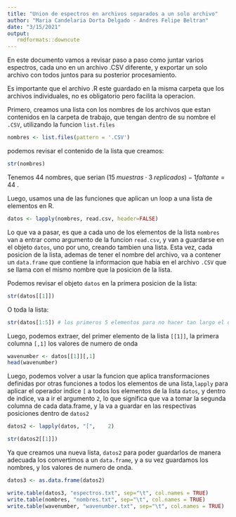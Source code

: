 ```yaml
---
title: "Union de espectros en archivos separados a un solo archivo"
author: "Maria Candelaria Dorta Delgado - Andres Felipe Beltran"
date: "3/15/2021"
output: 
   rmdformats::downcute
---
```

En este documento vamos a revisar paso a paso como juntar varios espectros, cada uno en un archivo .CSV diferente, y exportar un solo archivo con todos juntos para su posterior procesamiento.

Es importante que el archivo .R este guardado en la misma carpeta que los archivos individuales, no es obligatorio pero facilita la operacion.

Primero, creamos una lista con los nombres de los archivos que estan contenidos en la carpeta de trabajo, que tengan dentro de su nombre el `.CSV`, utilizando la funcion `list.files`


```r
nombres <- list.files(pattern = '.CSV')
```


podemos revisar el contenido de la lista que creamos:

```r
str(nombres)
```
Tenemos 44 nombres, que serian $(15 \; muestras \;\cdot \; 3 \; replicados) - 1 faltante = 44$ .

Luego, usamos una de las funciones que aplican un loop a una lista de elementos en R.
```r
datos <- lapply(nombres, read.csv, header=FALSE)
```

Lo que va a pasar, es que a cada uno de los elementos de la lista `nombres` van a entrar como argumento de la funcion `read.csv`, y van a guardarse en el objeto `datos`, uno por uno, creando tambien una lista. Esta vez, cada posicion de la lista, ademas de tener el nombre del archivo, va a contener un `data.frame` que contiene la informacion que habia en el archivo `.CSV` que se llama con el mismo nombre que la posicion de la lista.

Podemos revisar el objeto `datos` en la primera posicion de la lista:

```r
str(datos[[1]])
```
O toda la lista:

```r
str(datos[1:5]) # los primeros 5 elementos para no hacer tan largo el documento

```

Luego, podemos extraer, del primer elemento de la lista `[[1]]`, la primera columna `[,1]` los valores de numero de onda

```r
wavenumber <- datos[[1]][,1]
head(wavenumber)
```
Luego, podemos volver a usar la funcion que aplica transformaciones definidas por otras funciones a todos los elementos de una lista,`lapply` para aplicar el operador indice `[` a todos los elementos de la lista `datos`, y dentro de indice, va a ir el argumento `2`, lo que significa que va a tomar la segunda columna de cada data.frame, y la va a guardar en las respectivas posiciones dentro de `datos2`


```r
datos2 <- lapply(datos, "[", 	2) 
```

```r
str(datos2[[1]])
```
Ya que creamos una nueva lista, `datos2` para poder guardarlos de manera adecuada los convertimos a un `data.frame`, y a  su vez guardamos los nombres, y los valores de numero de onda.
```r

datos3 <- as.data.frame(datos2)

write.table(datos3, "espectros.txt", sep="\t", col.names = TRUE)
write.table(nombres, "nombres.txt", sep="\t", col.names = TRUE)
write.table(wavenumber, "wavenumber.txt", sep="\t", col.names = TRUE)
```


